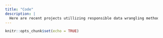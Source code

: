 ```yaml
---
title: "Code"
description: |
  Here are recent projects utillizing responsible data wrangling methods and visualization practices.
---
```


```r
knitr::opts_chunk$set(echo = TRUE)
```
